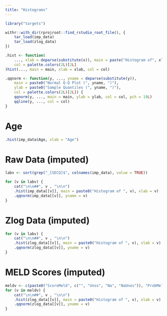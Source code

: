 ```yaml
---
title: "Histograms"
---
```


```r
library("targets")

withr::with_dir(rprojroot::find_rstudio_root_file(), {
    tar_load(imp_data)
    tar_load(zlog_data)
})

.hist <- function(
    ..., xlab = deparse(substitute(x)), main = paste("Histogram of", xlab),
    col = palette.colors(2L)[2L]
)hist(..., main = main, xlab = xlab, col = col)

.qqnorm <- function(y, ..., yname = deparse(substitute(y)),
    main = paste0("Normal Q-Q Plot (", yname, ")"),
    ylab = paste0("Sample Quantiles (", yname, ")"),
    col = palette.colors(2L)[2L]) {
    qqnorm(y, ..., main = main, ylab = ylab, col = col, pch = 19L)
    qqline(y, ..., col = col)
}
```

# Age

```r
.hist(imp_data$Age, xlab = "Age")
```

# Raw Data (imputed)

```r
labv <- sort(grep("_[SECQ]$", colnames(imp_data), value = TRUE))

for (v in labv) {
    cat("\n\n##", v , "\n\n")
    .hist(imp_data[[v]], main = paste0("Histogram of ", v), xlab = v)
    .qqnorm(imp_data[[v]], yname = v)
}
```

# Zlog Data (imputed)

```r
for (v in labv) {
    cat("\n\n##", v , "\n\n")
    .hist(zlog_data[[v]], main = paste0("Histogram of ", v), xlab = v)
    .qqnorm(zlog_data[[v]], yname = v)
}
```

# MELD Scores (imputed)

```r
meldv <- c(paste0("ScoreMeld", c("", "Unos", "Na", "NaUnos")), "ProbMeldPlus7")
for (v in meldv) {
    cat("\n\n##", v , "\n\n")
    .hist(zlog_data[[v]], main = paste0("Histogram of ", v), xlab = v)
    .qqnorm(zlog_data[[v]], yname = v)
}
```
